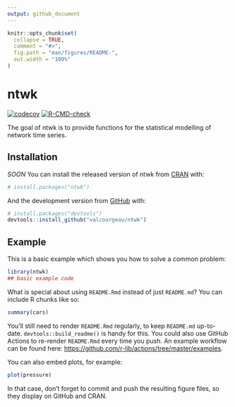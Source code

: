```yaml
---
output: github_document
---
```


<!-- README.md is generated from README.Rmd. Please edit that file -->

```r
knitr::opts_chunk$set(
  collapse = TRUE,
  comment = "#>",
  fig.path = "man/figures/README-",
  out.width = "100%"
)
```

# ntwk

<!-- badges: start -->
[![codecov](https://codecov.io/gh/valcourgeau/ntwk/branch/main/graph/badge.svg?token=4MEZZBRBML)](https://codecov.io/gh/valcourgeau/ntwk)
[![R-CMD-check](https://github.com/valcourgeau/ntwk/workflows/R-CMD-check/badge.svg)](https://github.com/valcourgeau/ntwk/actions)
<!-- badges: end -->

The goal of ntwk is to provide functions for the statistical modelling of network time series.

## Installation

*SOON* You can install the released version of ntwk from [CRAN](https://CRAN.R-project.org) with:

``` r
# install.packages("ntwk")
```

And the development version from [GitHub](https://github.com/valcourgeau/ntwk) with:

``` r
# install.packages("devtools")
devtools::install_github("valcourgeau/ntwk")
```
## Example

This is a basic example which shows you how to solve a common problem:

```r
library(ntwk)
## basic example code
```

What is special about using `README.Rmd` instead of just `README.md`? You can include R chunks like so:

```r
summary(cars)
```

You'll still need to render `README.Rmd` regularly, to keep `README.md` up-to-date. `devtools::build_readme()` is handy for this. You could also use GitHub Actions to re-render `README.Rmd` every time you push. An example workflow can be found here: <https://github.com/r-lib/actions/tree/master/examples>.

You can also embed plots, for example:

```r
plot(pressure)
```

In that case, don't forget to commit and push the resulting figure files, so they display on GitHub and CRAN.
